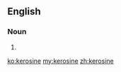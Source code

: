 ==English==

===Noun===
{{en-noun|s|-}}

# {{alternative spelling of|[[kerosene]]}}

[[ko:kerosine]]
[[my:kerosine]]
[[zh:kerosine]]